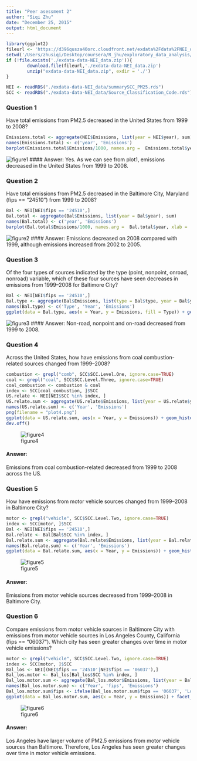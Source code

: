 ```yaml
---
title: "Peer asessment 2"
author: "Siqi Zhu"
date: "December 25, 2015"
output: html_document
---
```


```r
library(ggplot2)
fileurl <- 'https://d396qusza40orc.cloudfront.net/exdata%2Fdata%2FNEI_data.zip'
setwd('/Users/zhusiqi/Desktop/coursera/R_jhu/exploratory_data_analysis/peer_assesment_2')
if (!file.exists('./exdata-data-NEI_data.zip')){
        download.file(fileurl,'./exdata-data-NEI_data.zip')
        unzip("exdata-data-NEI_data.zip", exdir = './')
}

NEI <- readRDS("./exdata-data-NEI_data/summarySCC_PM25.rds")
SCC <- readRDS("./exdata-data-NEI_data/Source_Classification_Code.rds")
```



### Question 1
Have total emissions from PM2.5 decreased in the United States from 1999 to 2008?

```r
Emissions.total <- aggregate(NEI$Emissions, list(year = NEI$year), sum)
names(Emissions.total) <- c('year', 'Emissions')
barplot(Emissions.total$Emissions/1000, names.arg =  Emissions.total$year, xlab = 'Year', ylab = 'Emission(kilotons)', main =  'Total emissions from 1999 to 2008', col = 'steelblue')
```
![figure1](./plot1.png) 
#### Answer: 
Yes. As we can see from plot1, emissions decreased in the United States from 1999 to 2008.

### Question 2
Have total emissions from PM2.5 decreased in the Baltimore City, Maryland (fips == "24510") from 1999 to 2008?

```r
Bal <- NEI[NEI$fips == '24510',]
Bal.total <- aggregate(Bal$Emissions, list(year = Bal$year), sum)
names(Bal.total) <- c('year', 'Emissions')
barplot(Bal.total$Emissions/1000, names.arg =  Bal.total$year, xlab = 'Year', ylab = 'Emission(kilotons)', main =  'Total emissions in Baltimore City from 1999 to 2008', col = 'steelblue')
```
![figure2](./plot2.png) 
#### Answer: 
Emissions decreased on 2008 compared with 1999, although emissions increased from 2002 to 2005.

### Question 3
Of the four types of sources indicated by the type (point, nonpoint, onroad, nonroad) variable, which of these four sources have seen decreases in emissions from 1999–2008 for Baltimore City? 

```r
Bal <- NEI[NEI$fips == '24510',]
Bal.type <- aggregate(Bal$Emissions, list(type = Bal$type, year = Bal$year), sum)
names(Bal.type) <- c('Type', 'Year', 'Emissions')
ggplot(data = Bal.type, aes(x = Year, y = Emissions, fill = Type)) + geom_histogram(stat = 'identity')+ facet_grid(.~Type) 
```
![figure3](./plot3.png) 
#### Answer: 
Non-road, nonpoint and on-road decreased from 1999 to 2008.

### Question 4
Across the United States, how have emissions from coal combustion-related sources changed from 1999–2008?

```r
combustion <- grepl("comb", SCC$SCC.Level.One, ignore.case=TRUE)
coal <- grepl("coal", SCC$SCC.Level.Three, ignore.case=TRUE) 
coal_combustion <- combustion & coal
index <- SCC[coal_combustion, ]$SCC
US.relate <- NEI[NEI$SCC %in% index, ]
US.relate.sum <- aggregate(US.relate$Emissions, list(year = US.relate$year), sum)
names(US.relate.sum) <- c('Year', 'Emissions')
png(filename = "plot4.png")
ggplot(data = US.relate.sum, aes(x = Year, y = Emissions)) + geom_histogram(stat = 'identity', fill = 'steelblue') + labs(title = 'Emissions from coal combustion-related sources') 
dev.off() 
```
![figure4](./plot4.png) 

#### Answer: 
Emissions from coal combustion-related decreased from 1999 to 2008 across the US.

### Question 5
How have emissions from motor vehicle sources changed from 1999–2008 in Baltimore City?


```r
motor <- grepl("vehicle", SCC$SCC.Level.Two, ignore.case=TRUE)
index <- SCC[motor, ]$SCC
Bal <- NEI[NEI$fips == '24510',]
Bal.relate <- Bal[Bal$SCC %in% index, ]
Bal.relate.sum <- aggregate(Bal.relate$Emissions, list(year = Bal.relate$year), sum)
names(Bal.relate.sum) <- c('Year', 'Emissions')
ggplot(data = Bal.relate.sum, aes(x = Year, y = Emissions)) + geom_histogram(stat = 'identity', fill = 'steelblue') + labs(title = 'Emissions from motor vehicle sources in Baltimore City') 
```
![figure5](./plot5.png) 

#### Answer: 
Emissions from motor vehicle sources decreased from 1999–2008 in Baltimore City.

### Question 6
Compare emissions from motor vehicle sources in Baltimore City with emissions from motor vehicle sources in Los Angeles County, California (fips == "06037"). Which city has seen greater changes over time in motor vehicle emissions?

```r
motor <- grepl("vehicle", SCC$SCC.Level.Two, ignore.case=TRUE)
index <- SCC[motor, ]$SCC
Bal_los <- NEI[(NEI$fips == '24510'|NEI$fips == '06037'),]
Bal_los.motor <- Bal_los[Bal_los$SCC %in% index, ]
Bal_los.motor.sum <- aggregate(Bal_los.motor$Emissions, list(year = Bal_los.motor$year, fips = Bal_los.motor$fips), sum)
names(Bal_los.motor.sum) <- c('Year', 'fips', 'Emissions')
Bal_los.motor.sum$fips <- ifelse(Bal_los.motor.sum$fips == '06037', 'Los Angeles','Baltimore')
ggplot(data = Bal_los.motor.sum, aes(x = Year, y = Emissions)) + facet_grid(.~fips) + geom_histogram(stat = 'identity', fill = 'steelblue') + labs(title = 'Emissions from motor vehicle sources in Baltimore City') 
```
![figure6](./plot6.png) 

#### Answer: 
Los Angeles have larger volume of PM2.5 emissions from motor vehicle sources than Baltimore. Therefore, Los Angeles has seen greater changes over time in motor vehicle emissions.
